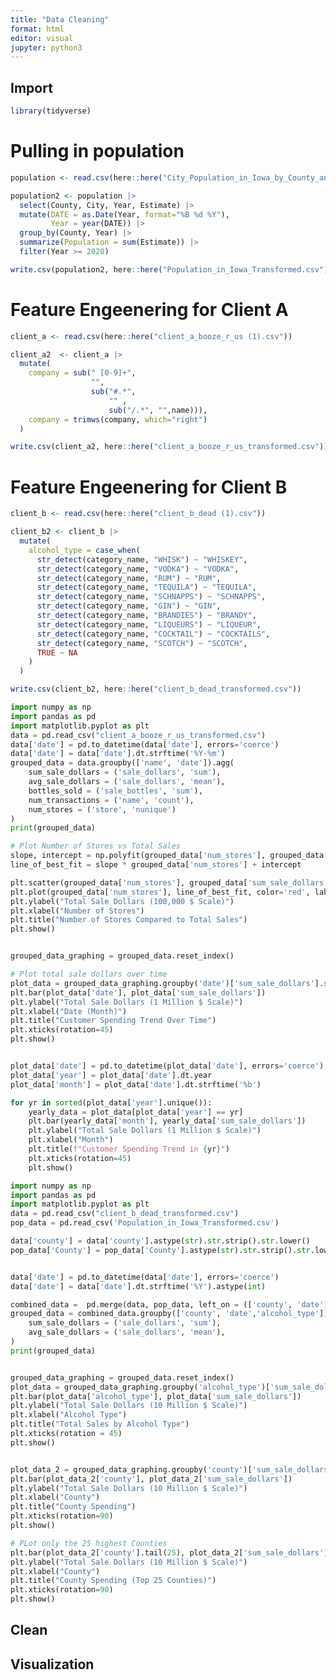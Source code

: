 ```yaml
---
title: "Data Cleaning"
format: html
editor: visual
jupyter: python3
---
```


## Import 

```r
library(tidyverse)
```


# Pulling in population
```r
population <- read.csv(here::here("City_Population_in_Iowa_by_County_and_Year.csv"))
```
```r
population2 <- population |>
  select(County, City, Year, Estimate) |>
  mutate(DATE = as.Date(Year, format="%B %d %Y"),
         Year = year(DATE)) |>
  group_by(County, Year) |>
  summarize(Population = sum(Estimate)) |>
  filter(Year >= 2020)
```
```r
write.csv(population2, here::here("Population_in_Iowa_Transformed.csv"))
```

# Feature Engeenering for Client A

```r
client_a <- read.csv(here::here("client_a_booze_r_us (1).csv"))
```
```r
client_a2  <- client_a |>
  mutate(
    company = sub(" [0-9]+",
                  "",
                  sub("#.*",
                      "" ,
                      sub("/.*", "",name))),
    company = trimws(company, which="right")
  )

write.csv(client_a2, here::here("client_a_booze_r_us_transformed.csv"))
```

# Feature Engeenering for Client B

```r
client_b <- read.csv(here::here("client_b_dead (1).csv"))
```
```r
client_b2 <- client_b |>
  mutate(
    alcohol_type = case_when(
      str_detect(category_name, "WHISK") ~ "WHISKEY",
      str_detect(category_name, "VODKA") ~ "VODKA",
      str_detect(category_name, "RUM") ~ "RUM",
      str_detect(category_name, "TEQUILA") ~ "TEQUILA",
      str_detect(category_name, "SCHNAPPS") ~ "SCHNAPPS",
      str_detect(category_name, "GIN") ~ "GIN",
      str_detect(category_name, "BRANDIES") ~ "BRANDY",
      str_detect(category_name, "LIQUEURS") ~ "LIQUEUR",
      str_detect(category_name, "COCKTAIL") ~ "COCKTAILS",
      str_detect(category_name, "SCOTCH") ~ "SCOTCH",
      TRUE ~ NA
    )
  )

write.csv(client_b2, here::here("client_b_dead_transformed.csv"))

```


```python
import numpy as np
import pandas as pd
import matplotlib.pyplot as plt
data = pd.read_csv("client_a_booze_r_us_transformed.csv")
data['date'] = pd.to_datetime(data['date'], errors='coerce')
data['date'] = data['date'].dt.strftime('%Y-%m')
grouped_data = data.groupby(['name', 'date']).agg(
    sum_sale_dollars = ('sale_dollars', 'sum'),
    avg_sale_dollars = ('sale_dollars', 'mean'),
    bottles_sold = ('sale_bottles', 'sum'),
    num_transactions = ('name', 'count'),
    num_stores = ('store', 'nunique')
)
print(grouped_data)

# Plot Number of Stores vs Total Sales
slope, intercept = np.polyfit(grouped_data['num_stores'], grouped_data['sum_sale_dollars'], 1)
line_of_best_fit = slope * grouped_data['num_stores'] + intercept

plt.scatter(grouped_data['num_stores'], grouped_data['sum_sale_dollars'])
plt.plot(grouped_data['num_stores'], line_of_best_fit, color='red', label='Line of Best Fit')
plt.ylabel("Total Sale Dollars (100,000 $ Scale)")
plt.xlabel("Number of Stores")
plt.title("Number of Stores Compared to Total Sales")
plt.show()


grouped_data_graphing = grouped_data.reset_index()

# Plot total sale dollars over time
plot_data = grouped_data_graphing.groupby('date')['sum_sale_dollars'].sum().reset_index()
plt.bar(plot_data['date'], plot_data['sum_sale_dollars'])
plt.ylabel("Total Sale Dollars (1 Million $ Scale)")
plt.xlabel("Date (Month)")
plt.title("Customer Spending Trend Over Time")
plt.xticks(rotation=45)
plt.show()


plot_data['date'] = pd.to_datetime(plot_data['date'], errors='coerce')
plot_data['year'] = plot_data['date'].dt.year
plot_data['month'] = plot_data['date'].dt.strftime('%b')

for yr in sorted(plot_data['year'].unique()):
    yearly_data = plot_data[plot_data['year'] == yr]
    plt.bar(yearly_data['month'], yearly_data['sum_sale_dollars'])
    plt.ylabel("Total Sale Dollars (1 Million $ Scale)")
    plt.xlabel("Month")
    plt.title(f"Customer Spending Trend in {yr}")
    plt.xticks(rotation=45)
    plt.show()


```

```python
import numpy as np
import pandas as pd
import matplotlib.pyplot as plt
data = pd.read_csv("client_b_dead_transformed.csv")
pop_data = pd.read_csv('Population_in_Iowa_Transformed.csv')

data['county'] = data['county'].astype(str).str.strip().str.lower()
pop_data['County'] = pop_data['County'].astype(str).str.strip().str.lower()


data['date'] = pd.to_datetime(data['date'], errors='coerce')
data['date'] = data['date'].dt.strftime('%Y').astype(int)

combined_data =  pd.merge(data, pop_data, left_on = (['county', 'date']), right_on= (['County', 'Year']))
grouped_data = combined_data.groupby(['county', 'date','alcohol_type']).agg(
    sum_sale_dollars = ('sale_dollars', 'sum'),
    avg_sale_dollars = ('sale_dollars', 'mean'),
)
print(grouped_data)


grouped_data_graphing = grouped_data.reset_index()
plot_data = grouped_data_graphing.groupby('alcohol_type')['sum_sale_dollars'].sum().reset_index().sort_values(by='sum_sale_dollars')
plt.bar(plot_data['alcohol_type'], plot_data['sum_sale_dollars'])
plt.ylabel("Total Sale Dollars (10 Million $ Scale)")
plt.xlabel("Alcohol Type")
plt.title("Total Sales by Alcohol Type")
plt.xticks(rotation = 45)
plt.show()


plot_data_2 = grouped_data_graphing.groupby('county')['sum_sale_dollars'].sum().reset_index().sort_values(by='sum_sale_dollars')
plt.bar(plot_data_2['county'], plot_data_2['sum_sale_dollars'])
plt.ylabel("Total Sale Dollars (10 Million $ Scale)")
plt.xlabel("County")
plt.title("County Spending")
plt.xticks(rotation=90)
plt.show()

# PLot only the 25 highest Counties
plt.bar(plot_data_2['county'].tail(25), plot_data_2['sum_sale_dollars'].tail(25))
plt.ylabel("Total Sale Dollars (10 Million $ Scale)")
plt.xlabel("County")
plt.title("County Spending (Top 25 Counties)")
plt.xticks(rotation=90)
plt.show()
```


## Clean

## Visualization


